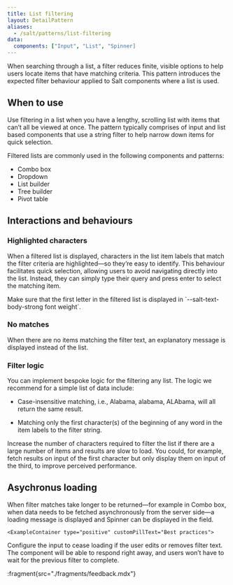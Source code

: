 ```yaml
---
title: List filtering
layout: DetailPattern
aliases:
  - /salt/patterns/list-filtering
data:
  components: ["Input", "List", "Spinner]
---
```


When searching through a list, a filter reduces finite, visible options to help users locate items that have matching criteria. This pattern introduces the expected filter behaviour applied to Salt components where a list is used.

  <Diagram
    src="/img/patterns/list-filtering/image.png"
    alt="A list filter."
    contentPosition="top"
    border
  />

## When to use

Use filtering in a list when you have a lengthy, scrolling list with items that can’t all be viewed at once. The pattern typically comprises of input and list based components that use a string filter to help narrow down items for quick selection.

Filtered lists are commonly used in the following components and patterns:
* Combo box
* Dropdown
* List builder
* Tree builder
* Pivot table

## Interactions and behaviours

### Highlighted characters

When a filtered list is displayed, characters in the list item labels that match the filter criteria are highlighted—so they’re easy to identify. This behaviour facilitates quick selection, allowing users to avoid navigating directly into the list. Instead, they can simply type their query and press enter to select the matching item.

  <Diagram
    src="/img/patterns/list-filtering/highlighted-characters.png"
    alt="An example of filtering a list in a combo box."
    contentPosition="top"
    border
  />

<ExampleContainer type="positive" customPillText="Best practices">
Make sure that the first letter in the filtered list is displayed in `--salt-text-body-strong font weight`.
</ExampleContainer>

### No matches

When there are no items matching the filter text, an explanatory message is displayed instead of the list.

  <Diagram
    src="/img/patterns/list-filtering/no-matches.png"
    alt="An example of no matches in the list."
    contentPosition="top"
    border
  />

### Filter logic 

You can implement bespoke logic for the filtering any list. The logic we recommend for a simple list of data include:

* Case-insensitive matching, i.e., Alabama, alabama, ALAbama, will all return the same result.
* Matching only the first character(s) of the beginning of any word in the item labels to the filter string.

  <Diagram
    src="/img/patterns/list-filtering/filter-logic.png"
    alt="An example of filter logic."
    contentPosition="top"
    border
  />

  <ExampleContainer type="positive" customPillText="Best practices">
Increase the number of characters required to filter the list if there are a large number of items and results are slow to load. You could, for example, fetch results on input of the first character but only display them on input of the third, to improve perceived performance.
</ExampleContainer>

## Asychronus loading

When filter matches take longer to be returned—for example in Combo box, when data needs to be fetched asynchronously from the server side—a loading message is displayed and Spinner can be displayed in the field.

  <Diagram
    src="/img/patterns/list-filtering/filter-logic.png"
    alt="An example of asychronus loading."
    contentPosition="top"
    border
  />

    <ExampleContainer type="positive" customPillText="Best practices">
Configure the input to cease loading if the user edits or removes filter text. The component will be able to respond right away, and users won’t have to wait for the previous filter to complete.
</ExampleContainer>

:fragment{src="./fragments/feedback.mdx"}
